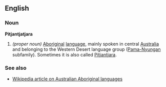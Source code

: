 ==English==
===Noun===
'''Pitjantjatjara'''
#''(proper noun)'' [[aboriginal|Aboriginal]] [[language]], mainly spoken in central [[Australia]] and belonging to the Western Desert language group ([[Pama-Nyungan]] subfamily). Sometimes it is also called [[Pitjantjara]].

===See also===
*[[w:Australian Aboriginal languages|Wikipedia article on Australian Aboriginal languages]]